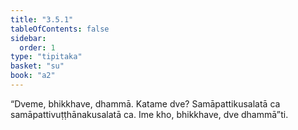 ```yaml
---
title: "3.5.1"
tableOfContents: false
sidebar:
  order: 1
type: "tipitaka"
basket: "su"
book: "a2"
---
```



<DynamicBreadcrumb />

<Division number="164" book="a2">

<Paragraph number="257" book="a2">
“Dveme, bhikkhave, dhammā. Katame dve? Samāpattikusalatā ca samāpattivuṭṭhānakusalatā ca. Ime kho, bhikkhave, dve dhammā”ti.
</Paragraph>
</Division>